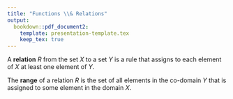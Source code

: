 ```yaml
---
title: "Functions \\& Relations"
output:
  bookdown::pdf_document2:
    template: presentation-template.tex
    keep_tex: true
---
```

\clearpage
::: {.dbox data-latex='{Definition}'}
A **relation** $R$ from the set $X$ to a set $Y$ is a rule that assigns to each element of $X$ at least one element of $Y$.  
:::

```{=tex}
\fonter{60pt}
\begin{itemize}
 \item[] $X$ is called the \textit{\bfseries domain} of $R$
 \item[] $Y$ is called the \textit{\bfseries co-domain} of $R$
\end{itemize}
```

\newpage
\begin{center}
\includegraphics[width=\linewidth]{img/relations-slide-01-annotation.pdf}
\end{center}
\newpage


::: {.dbox data-latex='{Definition}'}
The **range** of a relation $R$ is the set of all elements in the co-domain $Y$ that is assigned to some element in the domain $X$.
:::
